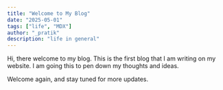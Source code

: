 ```yaml
---
title: "Welcome to My Blog"
date: "2025-05-01"
tags: ["life", "MDX"]
author: "_pratik"
description: "life in general"
---
```


Hi, there welcome to my blog. This is the first blog that I am writing on my website. 
I am going this to pen down my thoughts and ideas.

Welcome again, and stay tuned for    more updates.